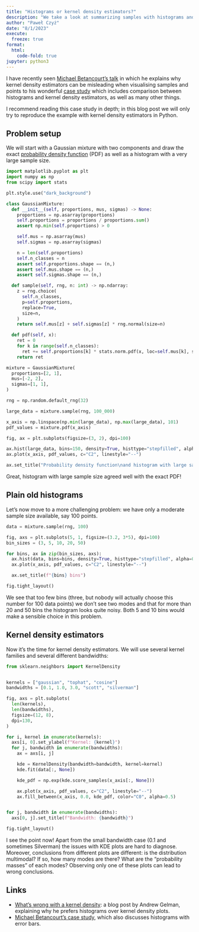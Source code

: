 ```yaml
---
title: "Histograms or kernel density estimators?"
description: "We take a look at summarizing samples with histograms and kernel density estimators."
author: "Paweł Czyż"
date: "8/1/2023"
execute:
  freeze: true
format: 
  html:
    code-fold: true
jupyter: python3
---
```


I have recently seen [Michael Betancourt's talk](https://www.youtube.com/live/2hzoMqX1Q-k?feature=share&t=439) in which he explains why kernel density estimators can be misleading when visualising samples and points to his wonderful [case study](https://betanalpha.github.io/assets/case_studies/sampling.html#3_Approximating_Probability_Distributions_with_Samples) which includes comparison between histograms and kernel density estimators, as well as many other things.

I recommend reading this case study in depth; in this blog post we will only try to reproduce the example with kernel density estimators in Python.

## Problem setup

We will start with a Gaussian mixture with two components and draw the exact [probability density function](https://en.wikipedia.org/wiki/Probability_density_function) (PDF) as well as a histogram with a very large sample size.

```python
import matplotlib.pyplot as plt
import numpy as np 
from scipy import stats

plt.style.use("dark_background")

class GaussianMixture:
  def __init__(self, proportions, mus, sigmas) -> None:
    proportions = np.asarray(proportions)
    self.proportions = proportions / proportions.sum()
    assert np.min(self.proportions) > 0

    self.mus = np.asarray(mus)
    self.sigmas = np.asarray(sigmas)

    n = len(self.proportions)
    self.n_classes = n
    assert self.proportions.shape == (n,)
    assert self.mus.shape == (n,)
    assert self.sigmas.shape == (n,)

  def sample(self, rng, n: int) -> np.ndarray:
    z = rng.choice(
      self.n_classes,
      p=self.proportions,
      replace=True,
      size=n,
    )
    return self.mus[z] + self.sigmas[z] * rng.normal(size=n)

  def pdf(self, x):
    ret = 0
    for k in range(self.n_classes):
      ret += self.proportions[k] * stats.norm.pdf(x, loc=self.mus[k], scale=self.sigmas[k])
    return ret

mixture = GaussianMixture(
  proportions=[2, 1],
  mus=[-2, 2],
  sigmas=[1, 1],
)

rng = np.random.default_rng(32)

large_data = mixture.sample(rng, 100_000)

x_axis = np.linspace(np.min(large_data), np.max(large_data), 101)
pdf_values = mixture.pdf(x_axis)

fig, ax = plt.subplots(figsize=(3, 2), dpi=100)

ax.hist(large_data, bins=150, density=True, histtype="stepfilled", alpha=0.5, color="C0")
ax.plot(x_axis, pdf_values, c="C2", linestyle="--")

ax.set_title("Probability density function\nand histogram with large sample size")
```

Great, histogram with large sample size agreed well with the exact PDF!

## Plain old histograms

Let's now move to a more challenging problem: we have only a moderate sample size available, say 100 points.

```python
data = mixture.sample(rng, 100)

fig, axs = plt.subplots(5, 1, figsize=(3.2, 3*5), dpi=100)
bin_sizes = (3, 5, 10, 20, 50)

for bins, ax in zip(bin_sizes, axs):
  ax.hist(data, bins=bins, density=True, histtype="stepfilled", alpha=0.5, color="C0")
  ax.plot(x_axis, pdf_values, c="C2", linestyle="--")

  ax.set_title(f"{bins} bins")

fig.tight_layout()
```

We see that too few bins (three, but nobody will actually choose this number for 100 data points) we don't see two modes and that for more than 20 and 50 bins the histogram looks quite noisy.
Both 5 and 10 bins would make a sensible choice in this problem.

## Kernel density estimators

Now it's the time for kernel density estimators. We will use several kernel families and several different bandwidths:

```python
from sklearn.neighbors import KernelDensity


kernels = ["gaussian", "tophat", "cosine"]
bandwidths = [0.1, 1.0, 3.0, "scott", "silverman"]

fig, axs = plt.subplots(
  len(kernels),
  len(bandwidths),
  figsize=(12, 8),
  dpi=130,
)

for i, kernel in enumerate(kernels):
  axs[i, 0].set_ylabel(f"Kernel: {kernel}")
  for j, bandwidth in enumerate(bandwidths):
    ax = axs[i, j]

    kde = KernelDensity(bandwidth=bandwidth, kernel=kernel)
    kde.fit(data[:, None])

    kde_pdf = np.exp(kde.score_samples(x_axis[:, None]))

    ax.plot(x_axis, pdf_values, c="C2", linestyle="--")
    ax.fill_between(x_axis, 0.0, kde_pdf, color="C0", alpha=0.5)


for j, bandwidth in enumerate(bandwidths):
  axs[0, j].set_title(f"Bandwidth: {bandwidth}")

fig.tight_layout()
```

I see the point now! Apart from the small bandwidth case (0.1 and sometimes Silverman) the issues with KDE plots are hard to diagnose.
Moreover, conclusions from different plots are different: is the distribution multimodal? If so, how many modes are there? What are the "probability masses" of each modes? Observing only one of these plots can lead to wrong conclusions.

## Links

  - [What's wrong with a kernel density](https://statmodeling.stat.columbia.edu/2009/11/25/whats_wrong_wit/): a blog post by Andrew Gelman, explaining why he prefers histograms over kernel density plots.
  - [Michael Betancourt's case study](https://betanalpha.github.io/assets/case_studies/sampling.html#3_Approximating_Probability_Distributions_with_Samples), which also discusses histograms with error bars.
